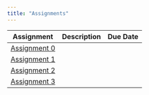 ```yaml
---
title: "Assignments"
---
```



| Assignment | Description | Due Date |
| --- | --- | --- |
| [Assignment 0](assignments/assignment-00.html) |  |  |
| [Assignment 1](assignments/assignment-01.html) |  |  |
| [Assignment 2](assignments/assignment-02.html) |  |  |
| [Assignment 3](assignments/assignment-03.html) |  |  |

